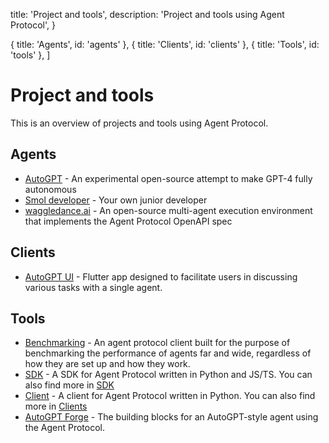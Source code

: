   title: 'Project and tools',
  description: 'Project and tools using Agent Protocol',
}

  { title: 'Agents', id: 'agents' },
  { title: 'Clients', id: 'clients' },
  { title: 'Tools', id: 'tools' },
]

# Project and tools

This is an overview of projects and tools using Agent Protocol.

## Agents

- [AutoGPT](https://github.com/Significant-Gravitas/Auto-GPT) - An experimental open-source attempt to make GPT-4 fully autonomous
- [Smol developer](https://github.com/smol-ai/developer) - Your own junior developer
- [waggledance.ai](https://github.com/agi-merge/waggle-dance) - An open-source multi-agent execution environment that implements the Agent Protocol OpenAPI spec

## Clients

- [AutoGPT UI](https://github.com/Significant-Gravitas/Auto-GPT/tree/master/frontend) - Flutter app designed to facilitate users in discussing various tasks with a single agent.

## Tools

- [Benchmarking](https://github.com/Significant-Gravitas/AutoGPT/tree/master/benchmark) - An agent protocol client built for the purpose of benchmarking the performance of agents far and wide, regardless of how they are set up and how they work.
- [SDK](https://github.com/AI-Engineer-Foundation/agent-protocol/tree/main/packages/sdk/python) - A SDK for Agent Protocol written in Python and JS/TS. You can also find more in [SDK](/sdks/)
- [Client](https://github.com/AI-Engineer-Foundation/agent-protocol/tree/main/packages/client/python) - A client for Agent Protocol written in Python. You can also find more in [Clients](/clients/)
- [AutoGPT Forge](https://github.com/Significant-Gravitas/Auto-GPT/tree/master/autogpts/forge) - The building blocks for an AutoGPT-style agent using the Agent Protocol.
